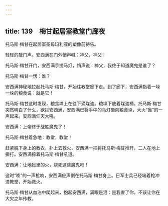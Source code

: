 ```yaml
---
---
---
```

title: 139　梅甘起居室教堂门廊夜
---




托马斯·梅甘在起居室圣母玛利亚的塑像前祷告。

轻轻的敲门声。安西满在门外悄声喊：神父，神父！

托马斯·梅甘开门，安西满手提马灯，悄声说：神父，我终于知道魔鬼是谁了？

托马斯·梅甘一愣：谁？

安西满神秘地拉起托马斯·梅甘，开始往教堂廊下走。到了廊下，安西满指着一垛一垛的粮食说：就是它！

托马斯·梅甘这时发现，粮食垛上在往下滴煤油。粮垛下放着煤油桶。托马斯·梅甘突然明白了什么，欲拦安西满，安西满已将手中的马灯砸向粮食垛，大火“轰”的一声起来。安西满仰天大吼。

安西满：上帝终于战胜魔鬼了！

托马斯·梅甘着急地：教堂，教堂！

赶紧脱下身上的教衣，扑上去救火，安西满一把将托马斯·梅甘推开。二人在地上撕打。安西满捺着托马斯·梅甘吼道。

安西满：让地狱里的火，烧死这些魔鬼吧！

这时“嘭”的一声枪响，安西满应声倒在托马斯·梅甘身上。日军士兵已经端着枪冲进教堂，开始救火。

托马斯·梅甘从血泊中爬起来，抱起安西满，满眼是泪：是我害了你，不该让你在大灾之年传教。